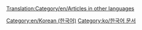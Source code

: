 [[Translation:Category/en/Articles in other languages]]

{{en/Bilingual box| Ko
| 이 페이지는 OpenTTD 위키에서 '''한국어로 작성된 문서'''의 전체 목차를 보여줍니다.<br/>문서에 <code><nowiki>language_page=ko</nowiki></code> 매개변수와 함께 {{en/S|Other_languages}} 틀을 이용하면 자동적으로 이곳에 링크가 추가됩니다.''
| ''This page provides an index for a wide range of '''articles in Korean''' in OpenTTD Wiki.<br/>Articles with {{en/S|Other_languages}} template with'' '''<code><nowiki>language_page=ko</nowiki></code>''' ''parameter automatically link here.''}}


[[Category:en/Korean (한국어)]][[Category:ko/한국어 문서]]